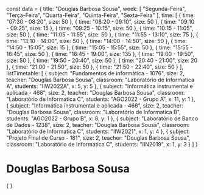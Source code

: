 const data = {
  title: "Douglas Barbosa Sousa",
  week: [
    "Segunda-Feira",
    "Terça-Feira",
    "Quarta-Feira",
    "Quinta-Feira",
    "Sexta-Feira"
  ],
  time: [
    {
      time: "07:30 - 08:20",
      size: 50
    },
    {
      time: "08:20 - 09:10",
      size: 50
    },
    {
      time: "09:10 - 09:25",
      size: 15
    },
    {
      time: "09:25 - 10:15",
      size: 50
    },
    {
      time: "10:15 - 11:05",
      size: 50
    },
    {
      time: "11:05 - 11:55",
      size: 50
    },
    {
      time: "11:55 - 13:10",
      size: 75
    },
    {
      time: "13:10 - 14:00",
      size: 50
    },
    {
      time: "14:00 - 14:50",
      size: 50
    },
    {
      time: "14:50 - 15:05",
      size: 15
    },
    {
      time: "15:05 - 15:55",
      size: 50
    },
    {
      time: "15:55 - 16:45",
      size: 50
    },
    {
      time: "16:45 - 19:00",
      size: 135
    },
    {
      time: "19:00 - 19:50",
      size: 50
    },
    {
      time: "19:50 - 20:40",
      size: 50
    },
    {
      time: "20:40 - 21:00",
      size: 20
    },
    {
      time: "21:00 - 21:50",
      size: 50
    },
    {
      time: "21:50 - 22:40",
      size: 50
    }
  ],
  listTimetable: [
    {
      subject: "Fundamentos de informática - 1076",
      size: 2,
      teacher: "Douglas Barbosa Sousa",
      classroom: "Laboratório de Informatica A",
      students: "IIW2022A",
      x: 5,
      y: 5
    },
    {
      subject: "Informática instrumental e aplicada - 468",
      size: 2,
      teacher: "Douglas Barbosa Sousa",
      classroom: "Laboratório de Informatica C",
      students: "AGO2022 - Grupo A",
      x: 11,
      y: 1
    },
    {
      subject: "Informática instrumental e aplicada - 468",
      size: 2,
      teacher: "Douglas Barbosa Sousa",
      classroom: "Laboratório de Informatica B",
      students: "AGO2022 - Grupo B",
      x: 8,
      y: 1
    },
    {
      subject: "Laboratório de Banco de Dados - 1238",
      size: 2,
      teacher: "Douglas Barbosa Sousa",
      classroom: "Laboratório de Informatica C",
      students: "IIW2021",
      x: 1,
      y: 4
    },
    {
      subject: "Projeto Final de Curso - 181",
      size: 2,
      teacher: "Douglas Barbosa Sousa",
      classroom: "Laboratório de Informatica C",
      students: "IIN2019",
      x: 1,
      y: 3
    }
  ]
}

# Douglas Barbosa Sousa

<div>
    {
        <Grid
            title={data.title}
            weekDays={data.week}
            time={data.time}
            listClasses={data.listTimetable}
        />
    }
</div>